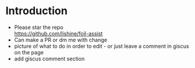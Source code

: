 # Introduction

- Please star the repo\
  https://github.com/lishine/foil-assist
- Can make a PR or dm me with change
- picture of what to do in order to edit - or just leave a comment in giscus on the page
- add giscus comment section
